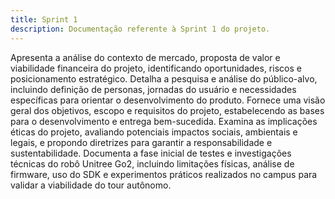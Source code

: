 ```yaml
---
title: Sprint 1
description: Documentação referente à Sprint 1 do projeto.
---
```


<Cards>
  <Card
    href="/docs/sprint-1/entendimento-do-negocio"
    title="Entendimento do Negócio"
  >
    Apresenta a análise do contexto de mercado, proposta de valor e viabilidade
    financeira do projeto, identificando oportunidades, riscos e posicionamento
    estratégico.
  </Card>
  <Card
    href="/docs/sprint-1/entendimento-do-usuario"
    title="Entendimento do Usuário"
  >
    Detalha a pesquisa e análise do público-alvo, incluindo definição de
    personas, jornadas do usuário e necessidades específicas para orientar o
    desenvolvimento do produto.
  </Card>
  <Card
    href="/docs/sprint-1/entendimento-do-projeto"
    title="Entendimento do Projeto"
  >
    Fornece uma visão geral dos objetivos, escopo e requisitos do projeto,
    estabelecendo as bases para o desenvolvimento e entrega bem-sucedida.
  </Card>
  <Card
    href="/docs/sprint-1/analise-de-impacto-etico"
    title="Análise de Impacto Ético"
  >
    Examina as implicações éticas do projeto, avaliando potenciais impactos
    sociais, ambientais e legais, e propondo diretrizes para garantir a
    responsabilidade e sustentabilidade.
  </Card>
  <Card
    href="/docs/sprint-1/exploracao-robo"
    title="Exploração do Robô"
  >
    Documenta a fase inicial de testes e investigações técnicas do robô Unitree Go2, 
    incluindo limitações físicas, análise de firmware, uso do SDK e experimentos 
    práticos realizados no campus para validar a viabilidade do tour autônomo.
  </Card>
</Cards>
